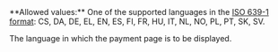 <ParamField body="Culture" type="string" required>     
**Allowed values:** One of the supported languages in the <a href="/api-reference/overview/data-formats">ISO 639-1 format</a>: CS, DA, DE, EL, EN, ES, FI, FR, HU, IT, NL, NO, PL, PT, SK, SV.

The language in which the payment page is to be displayed.  
</ParamField>